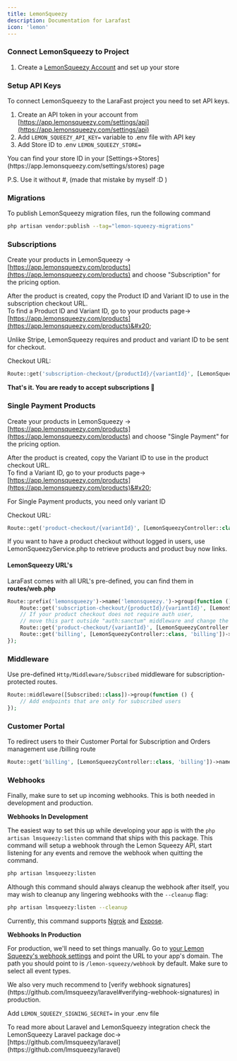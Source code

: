```yaml
---
title: LemonSqueezy
description: Documentation for Larafast
icon: 'lemon'
---
```


### Connect LemonSqueezy to Project

1. Create a [LemonSqueezy Account](https://www.lemonsqueezy.com/) and set up your store

### Setup API Keys

To connect LemonSqueezy to the LaraFast project you need to set API keys.

1. Create an API token in your account from [https://app.lemonsqueezy.com/settings/api](https://app.lemonsqueezy.com/settings/api)
2. Add `LEMON_SQUEEZY_API_KEY=` variable to .env file with API key
3. Add  Store ID to .env `LEMON_SQUEEZY_STORE=`

<Tip>
You can find your store ID in your [Settings->Stores](https://app.lemonsqueezy.com/settings/stores) page
</Tip>

[//]: # (<figure><img src="../../.gitbook/assets/CleanShot 2024-02-18 at 07.29.23@2x.png" alt=""><figcaption></figcaption></figure>)

P.S. Use it without #, (made that mistake by myself :D )

### Migrations

To publish LemonSqueezy migration files, run the following command

```bash
php artisan vendor:publish --tag="lemon-squeezy-migrations"
```

### Subscriptions

Create your products in LemonSqueezy -> [https://app.lemonsqueezy.com/products](https://app.lemonsqueezy.com/products) and choose "Subscription" for the pricing option.&#x20;

[//]: # (<figure><img src="../../.gitbook/assets/CleanShot 2024-02-18 at 07.32.26@2x.png" alt=""><figcaption></figcaption></figure>)

After the product is created, copy the Product ID and Variant ID to use in the subscription checkout URL.\
To find a Product ID and Variant ID, go to your products page-> [https://app.lemonsqueezy.com/products](https://app.lemonsqueezy.com/products)&#x20;

[//]: # (<figure><img src="../../.gitbook/assets/CleanShot 2024-02-18 at 07.36.32@2x.png" alt=""><figcaption></figcaption></figure>)

Unlike Stripe, LemonSqueezy requires and product and variant ID to be sent for checkout.&#x20;

Checkout URL:

```php web.php
Route::get('subscription-checkout/{productId}/{variantId}', [LemonSqueezyController::class, 'subscriptionCheckout'])->name('subscription.checkout');
```

**That's it. You are ready to accept subscriptions 🙌**

### Single Payment Products

Create your products in LemonSqueezy -> [https://app.lemonsqueezy.com/products](https://app.lemonsqueezy.com/products) and choose "Single Payment" for the pricing option.&#x20;

[//]: # (<figure><img src="../../.gitbook/assets/CleanShot 2024-02-18 at 07.48.20@2x.png" alt=""><figcaption></figcaption></figure>)

After the product is created, copy the Variant ID to use in the product checkout URL.\
To find a Variant ID, go to your products page-> [https://app.lemonsqueezy.com/products](https://app.lemonsqueezy.com/products)&#x20;

[//]: # (<figure><img src="../../.gitbook/assets/CleanShot 2024-02-18 at 07.50.14@2x.png" alt=""><figcaption></figcaption></figure>)

For Single Payment products, you need only variant ID

Checkout URL:

```php web.php
Route::get('product-checkout/{variantId}', [LemonSqueezyController::class, 'productCheckout'])->name('product.checkout');
```

<Tip>
If you want to have a product checkout without logged in users, use LemonSqueezyService.php to retrieve products and product buy now links.
</Tip>

#### LemonSqueezy URL's

LaraFast comes with all URL's pre-defined, you can find them in **routes/web.php**

```php web.php
Route::prefix('lemonsqueezy')->name('lemonsqueezy.')->group(function () {
    Route::get('subscription-checkout/{productId}/{variantId}', [LemonSqueezyController::class, 'subscriptionCheckout'])->name('subscription.checkout');
    // If your product checkout does not require auth user,
    // move this part outside "auth:sanctum" middleware and change the logic inside method
    Route::get('product-checkout/{variantId}', [LemonSqueezyController::class, 'productCheckout'])->name('product.checkout');
    Route::get('billing', [LemonSqueezyController::class, 'billing'])->name('billing'); // Redirects to Customer Portal
});
```

### Middleware

Use pre-defined `Http/Middleware/Subscribed` middleware for subscription-protected routes.

```php web.php
Route::middleware([Subscribed::class])->group(function () {
    // Add endpoints that are only for subscribed users
});
```

### Customer Portal

To redirect users to their Customer Portal for Subscription and Orders management use /billing route

```php web.php
Route::get('billing', [LemonSqueezyController::class, 'billing'])->name('billing'); // Redirects to Customer Portal
```

### Webhooks

Finally, make sure to set up incoming webhooks. This is both needed in development and production.

**Webhooks In Development**

The easiest way to set this up while developing your app is with the `php artisan lmsqueezy:listen` command that ships with this package. This command will setup a webhook through the Lemon Squeezy API, start listening for any events and remove the webhook when quitting the command.

```bash
php artisan lmsqueezy:listen
```

Although this command should always cleanup the webhook after itself, you may wish to cleanup any lingering webhooks with the `--cleanup` flag:

```bash
php artisan lmsqueezy:listen --cleanup
```

Currently, this command supports [Ngrok](https://ngrok.com/) and [Expose](https://github.com/beyondcode/expose).

**Webhooks In Production**

For production, we'll need to set things manually. Go to [your Lemon Squeezy's webhook settings](https://app.lemonsqueezy.com/settings/webhooks) and point the URL to your app's domain. The path you should point to is `/lemon-squeezy/webhook` by default. Make sure to select all event types.

<Tip>
We also very much recommend to [verify webhook signatures](https://github.com/lmsqueezy/laravel#verifying-webhook-signatures) in production.
</Tip>

Add  `LEMON_SQUEEZY_SIGNING_SECRET=` in your .env file

<Tip>
To read more about Laravel and LemonSqueezy integration check the LemonSqueezy Laravel package doc-> [https://github.com/lmsqueezy/laravel](https://github.com/lmsqueezy/laravel)
</Tip>
